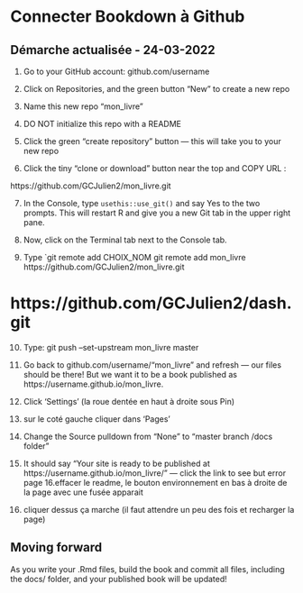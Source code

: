 # Connecter Bookdown à Github {#setup}

## Démarche actualisée - 24-03-2022
1. Go to your GitHub account: github.com/username
2. Click on Repositories, and the green button "New" to create a new repo
3. Name this new repo "mon_livre"
4. DO NOT initialize this repo with a README
5. Click the green "create repository" button — this will take you to your new repo

6. Click the tiny "clone or download" button near the top and COPY URL :

https://github.com/GCJulien2/mon_livre.git

7. In the Console, type `usethis::use_git()` and say Yes to the two prompts. This will restart R and give you a new Git tab in the upper right pane.
8. Now, click on the Terminal tab next to the Console tab. 

9. Type `git remote add CHOIX_NOM 
git remote add mon_livre https://github.com/GCJulien2/mon_livre.git

# https://github.com/GCJulien2/dash.git


10. Type:  git push --set-upstream mon_livre master


11. Go back to github.com/username/"mon_livre" and refresh — our files should be there! But we want it to be a book published as https://username.github.io/mon_livre.

12. Click 'Settings' (la roue dentée en haut à droite sous Pin)

13. sur le coté gauche cliquer dans 'Pages'

14. Change the Source pulldown from "None" to "master branch /docs folder"
15. It should say "Your site is ready to be published at
https://username.github.io/mon_livre/" — click the link to see but error page
16.effacer le readme, le bouton environnement en bas à droite de la page avec une fusée apparait
17. cliquer dessus ça marche (il faut attendre un peu des fois et recharger la page)


## Moving forward

As you write your .Rmd files, build the book and commit all files, including the docs/ folder, and your published book will be updated!